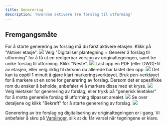 ```yaml
---
title: Generering
description: 'Hvordan aktivere tre forslag til utforming'
---
```


## Fremgangsmåte

<Steps>
    <Step title="Aktiver etasje">
        For å starte generering av forslag må du først aktivere etasjen. Klikk på "Aktiver etasje".
        <Frame type="ghost">
            <img src="/images/dashboard/aktivering/generering/steg-1.png" />
        </Frame>
    </Step>
    <Step title="Velg 'Generering'">
        Velg "Digitaliser plantegning + Generer 3 forslag til utforming" for å få ut en redigerbar versjon av originaltegningen, samt tre unike forslag til utforming. Klikk "Neste".
        <Frame type="ghost">
            <img src="/images/dashboard/aktivering/generering/steg-2.png" />
        </Frame>
    </Step>
    <Step title="Last opp fil">
        Last opp en PDF (eller DWG)-fil av etasjen, eller velg riktig fil dersom du allerede har lastet den opp.
        <Frame type="ghost">
            <img src="/images/dashboard/aktivering/generering/steg-3.png" />
        </Frame>
    </Step>
    <Step title="Marker område for generering">
        <Info>
            Det kan ta opptil 1 minutt å gjøre klart markeringsverktøyet.
        </Info>
        Bruk pen-verktøyet for å markere ut en sone for generering av forslag. Dersom det er spesifikke rom du ønsker å beholde, anbefaler vi å markere disse med et kryss.
        <Frame type="ghost">
            <img src="/images/dashboard/aktivering/generering/steg-4.png" />
        </Frame>
    </Step>
    <Step title="Velg leietaker">
        Velg leietaker for generering av forslag, eller trykk på "generisk leietaker" for å motta generelle forslag til utforming tilpasset arealet.
        <Frame type="ghost">
            <img src="/images/dashboard/aktivering/generering/steg-5.png" />
        </Frame>
    </Step>
    <Step title="Bekreft generering">
        Se over detaljene og klikk "Bekreft" for å starte generering av forslag.
        <Frame type="ghost">
            <img src="/images/dashboard/aktivering/generering/steg-6.png" />
        </Frame>
    </Step>
</Steps>

Generering av tre forslag og digitalisering av originaltegningen er i gang. Vi anbefaler å skru på [Varslinger](/pages/dashboard/innstillinger/varslinger), slik at du får varsel når tegningene er klare.
